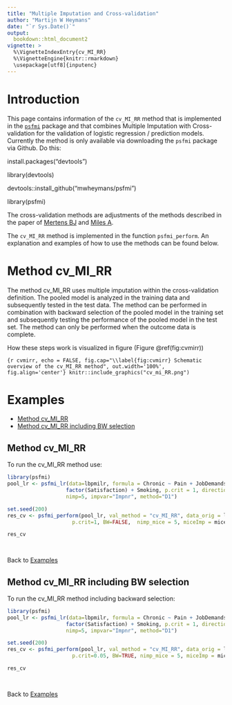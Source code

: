 ```yaml
---
title: "Multiple Imputation and Cross-validation"
author: "Martijn W Heymans"
date: "`r Sys.Date()`"
output:
  bookdown::html_document2
vignette: >
  %\VignetteIndexEntry{cv_MI_RR}
  %\VignetteEngine{knitr::rmarkdown}
  \usepackage[utf8]{inputenc}
---
```


# Introduction

This page contains information of the `cv_MI_RR` method that is implemented 
in the [`psfmi`](https://github.com/mwheymans/psfmi) package and that combines 
Multiple Imputation with Cross-validation for the validation of 
logistic regression / prediction models. Currently the method is only available 
via downloading the `psfmi` package via Github. Do this:

 install.packages("devtools")
 
 library(devtools)
 
 devtools::install_github("mwheymans/psfmi")
 
 library(psfmi)

The cross-validation methods are adjustments of the methods described in the 
paper of [Mertens BJ](https://onlinelibrary.wiley.com/doi/full/10.1002/bimj.201800289) 
and [Miles A](https://journals.sagepub.com/doi/abs/10.1177/0049124115610345).

The `cv_MI_RR` method is implemented in the function `psfmi_perform`.
An explanation and examples of how to use the methods can be found below.

# Method cv_MI_RR

The method cv_MI_RR uses multiple imputation within the cross-validation 
definition. The pooled model is analyzed in the training data and 
subsequently tested in the test data. The method can be performed 
in combination with backward selection of the pooled model in the training set 
and subsequently testing the performance of the pooled model in the test set. 
The method can only be performed when the outcome data is complete.

How these steps work is visualized in figure (Figure \@ref(fig:cvmirr)) 

```{r cvmirr, echo = FALSE, fig.cap="\\label{fig:cvmirr} Schematic overview of the cv_MI_RR method", out.width='100%', fig.align='center'}
knitr::include_graphics("cv_mi_RR.png")
```

# Examples

* [Method cv_MI_RR]
* [Method cv_MI_RR including BW selection]

## Method cv_MI_RR 

To run the cv_MI_RR method use:

```r

library(psfmi)
pool_lr <- psfmi_lr(data=lbpmilr, formula = Chronic ~ Pain + JobDemands + rcs(Tampascale, 3) +
                   factor(Satisfaction) + Smoking, p.crit = 1, direction="BW",
                   nimp=5, impvar="Impnr", method="D1")

set.seed(200)
res_cv <- psfmi_perform(pool_lr, val_method = "cv_MI_RR", data_orig = lbp_orig, folds = 3,
                     p.crit=1, BW=FALSE,  nimp_mice = 5, miceImp = miceImp, printFlag = FALSE)

res_cv

  
```

Back to [Examples]

## Method cv_MI_RR including BW selection

To run the cv_MI_RR method including backward selection:

```r

library(psfmi)
pool_lr <- psfmi_lr(data=lbpmilr, formula = Chronic ~ Pain + JobDemands + rcs(Tampascale, 3) +
                   factor(Satisfaction) + Smoking, p.crit = 1, direction="BW",
                   nimp=5, impvar="Impnr", method="D1")

set.seed(200)
res_cv <- psfmi_perform(pool_lr, val_method = "cv_MI_RR", data_orig = lbp_orig, folds = 3,
                     p.crit=0.05, BW=TRUE, nimp_mice = 5, miceImp = miceImp, printFlag = FALSE)

res_cv

  
```

Back to [Examples]
